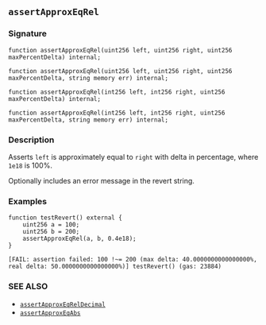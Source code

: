 ## `assertApproxEqRel`

### Signature

```solidity
function assertApproxEqRel(uint256 left, uint256 right, uint256 maxPercentDelta) internal;
```

```solidity
function assertApproxEqRel(uint256 left, uint256 right, uint256 maxPercentDelta, string memory err) internal;
```

```solidity
function assertApproxEqRel(int256 left, int256 right, uint256 maxPercentDelta) internal;
```

```solidity
function assertApproxEqRel(int256 left, int256 right, uint256 maxPercentDelta, string memory err) internal;
```

### Description

Asserts `left` is approximately equal to `right` with delta in percentage, where `1e18` is 100%.

Optionally includes an error message in the revert string.

### Examples

```solidity
function testRevert() external {
    uint256 a = 100;
    uint256 b = 200;
    assertApproxEqRel(a, b, 0.4e18);
}
```

```
[FAIL: assertion failed: 100 !~= 200 (max delta: 40.0000000000000000%, real delta: 50.0000000000000000%)] testRevert() (gas: 23884)
```

### SEE ALSO

- [`assertApproxEqRelDecimal`](/reference/forge-std/assertApproxEqRelDecimal.mdx)
- [`assertApproxEqAbs`](/reference/forge-std/assertApproxEqAbs.mdx)
